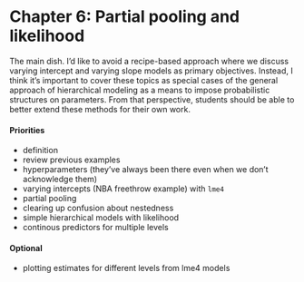 Chapter 6: Partial pooling and likelihood
==============================

The main dish. I'd like to avoid a recipe-based approach where we discuss varying intercept and varying slope models as primary objectives. Instead, I think it's important to cover these topics as special cases of the general approach of hierarchical modeling as a means to impose probabilistic structures on parameters. From that perspective, students should be able to better extend these methods for their own work.

#### Priorities

- definition
- review previous examples
- hyperparameters (they've always been there even when we don't acknowledge them)
- varying intercepts (NBA freethrow example) with `lme4`
- partial pooling
- clearing up confusion about nestedness
- simple hierarchical models with likelihood
- continous predictors for multiple levels

#### Optional

- plotting estimates for different levels from lme4 models


